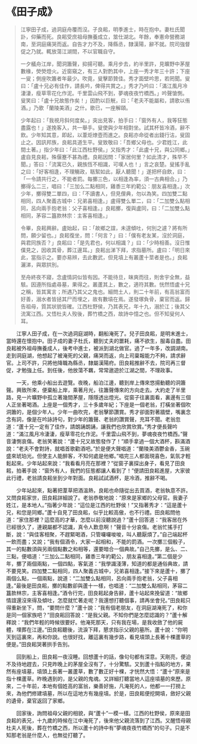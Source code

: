 # 《田子成》

> 江寧田子成，過洞庭舟覆而沒。子良耜，明季進士，時在抱中。妻杜氏聞訃，仰藥而死。良耜受庶祖母撫養成立，筮仕湖北。年餘，奉憲命營務湖南，至洞庭痛哭而返。自告才力不及，降縣丞，隸漢陽，辭不就。院司強督促之乃就。輒放蕩江湖間，不以官職自守。
>
> 一夕艤舟江岸，聞洞簫聲，抑揚可聽。乘月步去，約半里許，見曠野中茅屋數椽，熒熒燈火。近窗窺之，有三人對酌其中，上座一秀才年三十許；下座一叟；側座吹簫者年最少。吹竟，叟擊節贊佳。秀才面壁吟思，若罔聞。叟曰：「盧十兄必有佳作，請長吟，俾得共賞之。」秀才乃吟曰：「滿江風月冷淒淒，瘦草零花化作泥。千里雲山飛不到，夢魂夜夜竹橋西。」吟聲愴惻。叟笑曰：「盧十兄故態作矣！」因酌以巨觥，曰：「老夫不能屬和，請歌以侑酒。」乃歌「蘭陵美酒」之什。歌已，一座解頤。
>
> 少年起曰：「我視月斜何度矣。」突出見客，拍手曰：「窗外有人，我等狂態盡露也！」遂挽客入，共一舉手。叟使與少年相對坐。試其杯皆冷酒，辭不飲。少年知其意，即起，以葦炬燎壺而進之。良耜亦命從者出錢行沽，叟固止之。因訊邦族，良耜具道生平。叟致敬曰：「吾鄉父母也。少君姓江，此間土著。」指少年曰：「此江西杜野侯。」又指秀才：「此盧十兄，與公同鄉。」盧自見良耜，殊偃蹇不甚為禮。良耜因問：「家居何里？如此清才，殊早不聞。」答曰：「流寓已久，親族恆不相識，可嘆人也！」言之哀楚。叟搖手亂之曰：「好客相逢，不理觴政，聒絮如此，厭人聽聞！」遂把杯自飲，曰：「一令請共行之，不能者罰。每擲三色，以相逢為率，須一古典相合。」乃擲得么二三，唱曰：「三加么二點相同，雞黍三年約範公：朋友喜相逢。」次少年，擲得雙二單四，曰：「不讀書人，但見俚典，勿以為笑。四加雙二點相同，四人聚義古城中：兄弟喜相逢。」盧得雙么單二，曰：「二加雙么點相同，呂向兩手抱老翁：父子喜相逢。」良耜擲，復與盧同，曰：「二加雙么點相同，茅容二簋款林宗：主客喜相逢。」
>
> 令畢，良耜興辭。盧始起，曰：「故鄉之誼，未遑傾吐，何別之遽？將有所問，願少留也。」良耜復坐，問：「何言？」曰：「僕有老友某，沒於洞庭，與君同族否？」良耜曰：「是先君也，何以相識？」曰：「少時相善。沒日惟僕見之，因收其骨，葬江邊耳。」良耜出涕下拜，求指墓所。盧曰：「明日來此，當指示之。要亦易辨，去此數武，但見墳上有叢蘆十莖者是也。」良耜灑涕，與眾拱別。
>
> 至舟終夜不寢，念盧情詞似皆有因。不能待旦，昧爽而往，則舍宇全無，益駭。因遵所指處尋墓，果得之。叢蘆其上，數之，適符其數。恍然悟盧十兄之稱，皆其寓言；所遇乃其父之鬼也。細問土人，則二十年前，有高翁富而好善，溺水者皆拯其尸而埋之，故有數墳在焉。遂發塚負骨，棄官而返。歸告祖母，質其狀貌皆確。江西杜野侯，乃其表兄，年十九，溺於江；後其父流寓江西。又悟杜夫人歿後，葬竹橋之西，故詩中憶之也。但不知叟何人耳。

&emsp;&emsp;江寧人田子成，在一次過洞庭湖時，翻船淹死了。兒子田良耜，是明末進士，當時還在懷抱中。田子成的妻子杜氏，聽到丈夫的噩耗，痛不欲生，服毒自盡。田良耜被外祖母撫養成人，後考中進士，被派到湖北做官。過了一年多，改調湖南。走到洞庭湖，他想起了被淹死的父親，痛哭而返，向上司稟報能力不夠，請求辭官。上司不許，只將他降職為縣丞，隸屬漢陽府。田良耜推辭不去，院司再三督促，才勉強上任。到任後，他放蕩不羈，常常遨遊於江湖之間，不理政事。

&emsp;&emsp;一天，他乘小船出去遊覽。夜晚，船泊江邊，聽到岸上傳來悠揚動聽的洞簫聲。興致所來，便棄船上岸，乘著月光，往簫聲傳來的方向走去。大約走了半里路，見一片曠野中孤立著幾間茅屋，隱隱透出燈光。從窗子往裏面看，裏邊有三個人正坐著喝酒。上座是一個秀才，三十多歲年紀；下座是一個老翁，打橫坐著個吹洞簫的，是個少年人。少年一曲吹完，老翁擊節讚賞。秀才卻面對著牆壁，嘴裏念念有詞，像是在吟詠詩句，對少年的簫聲、老翁的讚賞聲，充耳不聞。老翁忽道：“蘆十兄一定有了佳作，請朗誦朗誦，讓我們也欣賞欣賞。”秀才便長聲吟道：“滿江風月冷淒淒，瘦草零花化作泥。千里雲山飛不到，夢魂夜夜竹橋西。”聲音淒惻哀傷。老翁笑著說：“蘆十兄又故態發作了！”順手拿過一個大酒杯，斟滿酒說：“老夫不會對詩，就唱首歌勸酒吧。”於是便大聲唱道：“蘭陵美酒鬱金香，玉碗盛來琥珀光。但使主人能醉客，不知何處是他鄉。”唱完三人都面現喜色，氣氛才輕鬆起來。少年站起來說：“我看看月亮在那裡？”從窗子裏探出身子，看見了田良耜，拍著手說：“窗外有人，我們的狂態都讓人看到了！”便請田良耜進屋，大家彼此行禮，老翁請良耜坐到少年對面。良耜試試酒杯，是冷酒，推辭不喝。

&emsp;&emsp;少年站起來，點著把葦草把酒溫熱，良耜也命隨從出去買酒，老翁執意不許。又問良耜家世，田良耜詳細說了。老翁恭敬地說：“原來是家鄉的父母官。我妻子姓江，是本地人。”指著少年說：“這位是江西的杜野侯！”又指著秀才：“這是蘆十兄，和您是同鄉。”蘆十自見了田良耜，似乎比較高傲，也不行禮。田良耜問他道：“家住那裡？這麼高的才華，怎麼以前沒聽說過？”蘆十回答道：“我客居在外已經很久了，連親屬都不認識，真令人歎息啊！”聲音十分哀傷。老翁忙搖手打斷，說：“與佳客相聚，不趕緊喝酒，只管囉囉唆唆，叫人聽厭煩了。”自己端起杯一飲而盡；又說；“我有個酒令，大家一起相和，不能的罰酒。一次擲三個骰子，其一的點數須與另兩個點數之和相等，還要暗合一個典故。”自己先擲，是么、二、三點，便唱道：“三加么二點相同，雞黍三年約範公，朋友喜相逢。”第二個是少年，擲了兩個兩點，一個四點，客氣道：“我學識淺薄，知道的都是通俗典故，請不要見笑。四加雙二點相同，四人聚義古城中，兄弟喜相逢。”接下來是蘆十，擲了兩個么點，一個兩點，說道：“二加雙么點相同，呂向兩手抱老翁，父子喜相逢。”最後是田良耜，擲的點數卻與蘆十一樣，也唱道：“二加雙么點相同，茅容二簋款林宗，主客喜相逢。”酒令行完，田良耜起身告辭，蘆十站起來挽留道：“故鄉情誼還沒來得及傾吐，怎麼就忙著走呢？我還想打聽個事，請再坐會兒。”田良耜只得重新坐下，問，“要問什麼？”蘆十說：“我有個老朋友，在洞庭湖淹死了，和你是同一個家族吧？”田良耜回答說：“是我父親。不知你們是怎麼認識的？”蘆十解釋說：“我們年輕的時候很要好。他淹死那天，只有我在場，是我收斂了他的屍體，埋葬在江邊。”田良耜聽後，流淚下拜，懇求指示父親的墓所。蘆十說：“你明天到這裏來，再和你說。也很好找，離這裏有幾步路，看見墳頭上長著十棵蘆草的便是。”田良耜哭著拱手告別。

&emsp;&emsp;回到船上，田良耜一夜沒睡。回想蘆十的話，像句句都有深意。天剛亮，便迫不及待地趕去，只見昨晚上的茅屋全沒有了，十分驚駭。又到蘆十指點的地方，果然有座墳墓，墳頭上長著一叢蘆草，數了數正好十棵，才恍然大悟：“蘆十”原來是指十棵蘆草。昨晚遇到的，是父親的鬼魂。又詳細打聽當地人這座墳墓的來歷。原來，二十年前，本地有個姓高的富翁，樂善好施，凡淹死的人，他都一一打撈上來，為他們修建墳墓，所以在這地方有幾座墳。於是，田良耜便挖開墳，斂好父親的遺骨，棄官返回了家鄉。

&emsp;&emsp;回家後，詢問祖母父親的相貌，與“蘆十”一模一樣。江西的杜野侯，原來是田良耜的表兄，十九歲的時候在江中淹死了，後來他父親流落到了江西。又醒悟母親杜夫人死後，葬在竹橋之西，所以蘆十的詩中有“夢魂夜夜竹橋西”的句子。只是不知那老翁是什麼人，也無從打聽了。
